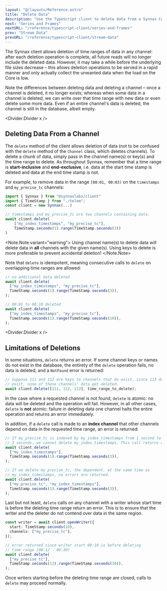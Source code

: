 ```yaml
---
layout: "@/layouts/Reference.astro"
title: "Delete Data"
description: "Use the TypeScript client to delete data from a Synnax Core."
next: "Series and Frames"
nextURL: "/reference/typescript-client/series-and-frames"
prev: "Stream Data"
prevURL: "/reference/typescript-client/stream-data"
---
```



The Synnax client allows deletion of time ranges of data in any channel: after each
deletion operation is complete, all future reads will no longer include the deleted
data. However, it may take a while before the underlying file sizes decrease – this
allows deletion operations to be served in a rapid manner and only actually collect the
unwanted data when the load on the Core is low.

Note the differences between deleting data and deleting a channel – once a channel is
deleted, it no longer exists; whereas when some data in a channel is deleted, we can
write over that time range with new data or even delete some more data. Even if an
entire channel's data is deleted, the channel is still in the database, albeit empty.

<Divider.Divider x />

## Deleting Data From a Channel

The `delete` method of the client allows deletion of data (not to be confused with the
`delete` method of the `Channel` class, which deletes channels). To delete a chunk of
data, simply pass in the channel name(s) or key(s) and the time range to delete. As
throughout Synnax, remember that a time range is **start-inclusive** and
**end-exclusive**, i.e. data at the start time stamp is deleted and data at the end time
stamp is not.

For example, to remove data in the range `[00:01, 00:03)` on the `timestamps` and
`my_precise_tc` channels:

```typescript
import { Synnax } from "@synnaxlabs/client"
import { TimeStamp } from "./telem";
const client = new Synnax(...)

// timestamps and my_precise_tc are two channels containing data.
await client.delete(
    ["my_index_timestamps", "my_precise_tc"],
    TimeStamp.seconds(1).range(TimeStamp.seconds(3))
)
```

<Note.Note variant="warning">
  Using channel name(s) to delete data will delete data in **all** channels with the
  given name(s). Using keys to delete is more preferable to prevent accidental deletion!
</Note.Note>

Note that `delete` is idempotent, meaning consecutive calls to `delete` on overlapping
time ranges are allowed:

```typescript
// no additional data deleted
await client.delete(
  ["my_index_timestamps", "my_precise_tc"],
  TimeStamp.seconds(1).range(TimeStamp.seconds(3)),
);

// 00:01 to 00:10 deleted
await client.delete(
  ["my_index_timestamps", "my_precise_tc"],
  TimeStamp.seconds(1).range(TimeStamp.seconds(10)),
);
```

<Divider.Divider x />

## Limitations of Deletions

In some situations, `delete` returns an error. If some channel keys or names do not
exist in the database, the entirety of the `delete` operation fails, no data is deleted,
and a `NotFound` error is returned:

```typescript
// Suppose 111 and 112 are keys to channels that do exist, since 113 does not
// exist, none of these channels' data get deleted.
await client.delete([111, 112, 113], time_range_to_delete);
```

In the case where a requested channel is not found, `delete` is atomic: no data will be
deleted and the operation will fail. However, in all other cases, `delete` is **not**
atomic: failure in deleting data one channel halts the entire operation and returns an
error immediately.

In addition, if a `delete` call is made to an **index channel** that other channels
depend on data in the requested time range, an error is returned:

```typescript
// If my_precise_tc is indexed by my_index_timestamps from 1 second to
// 3 seconds, we cannot delete my_index_timestamps. This call returns an error.
await client.delete(
  ["my_index_timestamps"],
  TimeStamp.seconds(1).range(TimeStamp.seconds(3)),
);

// If we delete my_precise_tc, the dependent, at the same time as
// my_index_timestamps, no errors are returned.
await client.delete(
  ["my_precise_tc", "my_index_timestamps"],
  TimeStamp.seconds(1).range(TimeStamp.seconds(3)),
);
```

Last but not least, `delete` calls on any channel with a writer whose start time is
before the deleting time range return an error. This is to ensure that the writer and
the deleter do not contend over data in the same region.

```typescript
const writer = await client.openWriter({
  start: TimeStamp.seconds(10),
  channels: ["my_precise_tc"],
});

// error returned since writer start 00:10 is before deleting
// time range [00:12 - 00:30)
await client.delete(
  ["my_precise_tc"],
  TimeStamp.seconds(12).range(TimeStamp.seconds(30)),
);
```

Once writers starting before the deleting time range are closed, calls to `delete` may
proceed normally.
